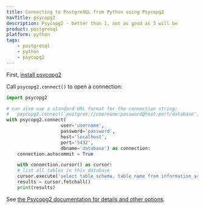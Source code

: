 ```yaml
---
title: Connecting to PostgreSQL from Python using Psycopg2
navTitle: psycopg2
description: Psycopg2 - better than 1, not as good as 3 will be
product: postgresql
platform: python
tags:
    - postgresql
    - python
    - psycopg2
---
```


<Attention>First, [install psycopg2](/getting-started/connecting_to_postgres/python)</Attention>

Call `psycopg2.connect()` to open a connection:

```python
import psycopg2

# can also use a standard URL format for the connection string:
#   psycopg2.connect('postgres://username:password@host:port/database')
with psycopg2.connect(
                    user='username',
                    password='password',
                    host='localhost',
                    port='5432',
                    dbname='database') as connection:
    connection.autocommit = True

    with connection.cursor() as cursor:
    # list all tables in this database
    cursor.execute('select table_schema, table_name from information_schema.tables')
    results = cursor.fetchall()
    print(results)
```

See [the Psycopg2 documentation for details and other options](https://www.psycopg.org/docs/module.html#psycopg2.connect).
